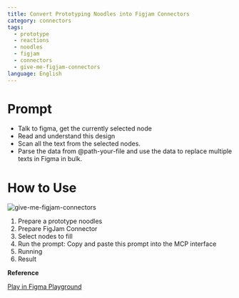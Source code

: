 ```yaml
---
title: Convert Prototyping Noodles into Figjam Connectors
category: connectors
tags:
  - prototype
  - reactions
  - noodles
  - figjam
  - connectors
  - give-me-figjam-connectors
language: English
---
```


# Prompt

- Talk to figma, get the currently selected node
- Read and understand this design
- Scan all the text from the selected nodes.
- Parse the data from @path-your-file and use the data to replace multiple texts in Figma in bulk.


# How to Use

![give-me-figjam-connectors](/assets/give-me-figjam-connector.png)

1. Prepare a prototype noodles
2. Prepare FigJam Connector
3. Select nodes to fill
4. Run the prompt: Copy and paste this prompt into the MCP interface
5. Running
6. Result

**Reference**

<a
  href="https://www.figma.com/community/file/1513760524697897204"
  class="figma-button">
  Play in Figma Playground
</a>
